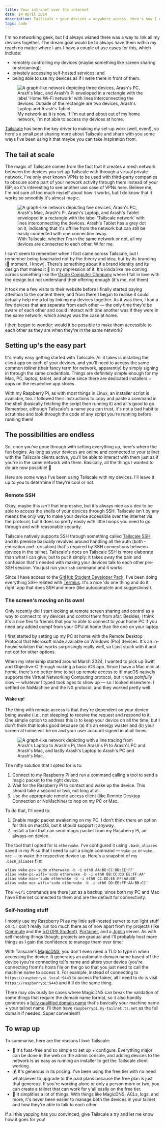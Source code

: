 ```yaml
---
title: Your intranet over the internet
date: 14 April 2024
description: Tailscale + your devices = anywhere access. Here's how I used Tailscale to access my devices from anywhere.
tags: code
---
```


I'm no networking geek, but I'd always wished there was a way to link all my devices together. The dream goal would be to always have them within my reach no matter where I am. I have a couple of use cases for this, which include:
- remotely controlling my devices (maybe something like screen sharing or streaming);
- privately accessing self-hosted services; and
- being able to use my devices as if I were there in front of them.

<figure>
  <img
    src="images/your-intranet-over-the-internet/001.jpg"
    alt="A graph-like network depicting three devices, Arash's PC, Arash's Mac, and Arash's Pi enveloped in a rectangle with the label 'Home Wi-Fi network' with lines interconnecting the devices. Outside of the rectangle are two devices, Arash's Laptop and Arash's Tablet."
  />
  <figcaption>
    My network as it is now. If I'm out and about out of my home network, I'm not able to access my devices at home.
  </figcaption>
</figure>

[Tailscale](https://tailscale.com) has been the key driver to making my set-up work (well, even!), so here's a small post sharing more about Tailscale and share with you some ways I've been using it that maybe you can take inspiration from.

## The tail at scale

The magic of Tailscale comes from the fact that it creates a mesh network between the devices you set up Tailscale with through a virtual private network. I've only ever known VPNs to be used with third-party companies to obscure some part of your network activity through them instead of your ISP, so it's interesting to see another use case of VPNs here. Believe me, I'm not sure all too much myself about how it works, but I do know that it works so smoothly it's almost magic.

<figure>
  <img
    src="images/your-intranet-over-the-internet/002.jpg"
    alt="A graph-like network depicting five devices, Arash's PC, Arash's Mac, Arash's Pi, Arash's Laptop, and Arash's Tablet enveloped in a rectangle with the label 'Tailscale network' with lines interconnecting the devices. Arash's Tablet has a grey dot on it, indicating that it's offline from the network but can still be easily connected with one connection away."
  />
  <figcaption>
    With Tailscale, whether I'm in the same network or not, all my devices are connected to each other. W for me.
  </figcaption>
</figure>

I can't seem to remember when I first came across Tailscale, but I remember being fascinated not by the theory and idea, but by its branding (🤡 moment, I know). There's something about it's brand identity and its design that makes it 💯 in my impression of it. It's kinda like me coming across something like the [Oxide Computer Company](https://oxide.computer) where I fall in love with the design but not understand their offering enough (it's me, not them).

It took me a few visits to their website before I finally started paying attention to the content there, and from there I began to realise it could actually help me a lot by linking my devices together. As it was then, I had a few devices that are separate from each other — the only time they'd be aware of each other and could interact with one another was if they were in the same network, which always was the case at home.

I then began to wonder: would it be possible to make them accessible to each other as they are when they're in the same network?

## Setting up's the easy part

It's really easy getting started with Tailscale. All it takes is installing the client app on each of your devices, and you'll need to access the same common _tailnet_ (their fancy term for network, apparently) by simply signing in through the same credentials. Things are definitely simple enough for my Mac, PC, laptop, tablet, and phone since there are dedicated installers + apps on the respective app stores.

With my Raspberry Pi, as with most things in Linux, an installer script is available, too. I followed their instructions to copy and paste a command in the shell (basically fetching the script then running it) and all's good to go. Remember, although Tailscale's a name you can trust, it's not a bad habit to scrutinise and look through the code of any script you're running before running them!

## The possibilities are endless

So, once you've gone through with setting everything up, here's where the fun begins. As long as your devices are online and connected to your tailnet with the Tailscale clients active, you'll be able to interact with them just as if you're in the same network with them. Basically, all the things I wanted to do are now possible! 🥳

Here are some ways I've been using Tailscale with my devices. I'll leave it up to you to determine if they're cool or not.

### Remote SSH

Okay, maybe this _isn't_ that impressive, but it's always nice as a dev to be able to access the shells of your devices through SSH. Tailscale isn't by any means the only way to make your device accessible over the internet via the protocol, but it does so pretty easily with little hoops you need to go through and with reasonable security.

Tailscale natively supports SSH through something called [Tailscale SSH](https://tailscale.com/kb/1193/tailscale-ssh), and its premise basically revolves around handling all the auth (both -entication and -orisation) that's required by SSH connections between devices in the tailnet. Tailscale's docs on Tailscale SSH is more elaborate than what I can give, but to put it simply: it takes away the pain and confusion that's needed with making your devices talk to each other pre-SSH session. You just run your `ssh` command and it works.

Since I have access to the [GitHub Student Developer Pack](https://education.github.com/pack), I've been doing everything SSH-related with [Termius](https://termius.com). It's a nice 'do one thing and do it right' app that does SSH and more (like autocomplete and suggestions!).

### The screen's moving on its own!

Only recently did I start looking at remote screen sharing and control as a way to connect to my devices and control them from afar. Besides, I think it's a nice flex to friends that you're able to connect to your home PC if you need any added oompf from your GPU at home than the one on your laptop.

I first started by setting up my PC at home with the Remote Desktop Protocol that Microsoft made available on Windows (Pro) devices. It's an in-house solution that works surprisingly really well, so I just stuck with it and not opt for other options.

When my internship started around March 2024, I wanted to pick up Swift and Objective-C through making a basic iOS app. Since I have a Mac mini at home, there's no better time to set up remote access to it! macOS natively supports the Virtual Networking Computing protocol, but it was _painfully_ slow — whatever I typed took ages to show up — so I looked elsewhere. I settled on NoMachine and the NX protocol, and they worked pretty well.

#### Wake up!

The thing with remote access is that they're dependent on your device being awake (i.e., not sleeping) to receive the request and respond to it. One simple option to address this is to keep your device on all the time, but I don't think that looks good because (a) it's an energy waster and (b) your screen at home will be on and your user account signed in at all times.

<figure>
  <img
    src="images/your-intranet-over-the-internet/003.jpg"
    alt="A graph-like network depicting with a line tracing from Arash's Laptop to Arash's Pi, then Arash's Pi to Arash's PC and Arash's Mac, and lastly Arash's Laptop to Arash's PC and Arash's Mac."
  />
</figure>

The nifty solution that I opted for is to:
1. Connect to my Raspberry Pi and run a command calling a tool to send a magic packet to the right device.
2. Wait for the Raspberry Pi to contact and wake up the device. This should take a second or two, not long at all.
3. Use the appropriate remote access client (like Remote Desktop Connection or NoMachine) to hop on my PC or Mac.

To do that, I'll need to:
1. Enable magic packet awakening on my PC. I don't think there an option for this on macOS, but it should support it anyway.
2. Install a tool that can send magic packet from my Raspberry Pi, an always-on device.

The tool that I opted for is `etherwake`. I've configured it using `.bash_aliases` saved in my Pi so that I need to call a single command — `wake-pc` or `wake-mac` — to wake the respective device up. Here's a snapshot of my `.bash_aliases` file:

```
alias wake-pc='sudo etherwake -b -i eth0 AA:BB:CC:DD:EE:FF'
alias wake-pc-wifi='sudo etherwake -b -i eth0 BB:CC:DD:EE:FF:AA'
alias wake-mac='sudo etherwake -b -i eth0 CC:DD:EE:FF:AA:BB'
alias wake-mac-wifi='sudo etherwake -b -i eth0 DD:EE:FF:AA:BB:CC'
```

The `-wifi` commands are there just as a backup, since both my PC and Mac have Ethernet connected to them and are the default for connectivity.

### Self-hosting stuff

I mostly use my Raspberry Pi as my little self-hosted server to run light stuff on it. I don't really run too much there as of now apart from my projects (like [Commute](https://github.com/arashnrim/commute) and the [5.0 GPA Student](https://github.com/arashnrim/5.0-gpa-student)), [Portainer](https://portainer.io), and a [Joplin](https://joplinapp.org) server. As with self-hosting things though, projects are gradual and I'll probably host more things as I gain the confidence to manage them over time!

With Tailscale's [MagicDNS](https://tailscale.com/kb/1081/magicdns), you don't even need a TLD to type in when accessing the device. It generates an automatic domain name based off the device (you're connecting to)'s name and alters your device (you're connecting from)'s hosts file on the go so that you just need to call the machine name to access it. For example, instead of connecting to `https://raspberrypi.local:9443` to access Portainer, all I need to do is visit `https://raspberrypi:9443` and it'll do the same thing.

There may obviously be cases where MagicDNS can break the validation of some things that require the domain name format, so it also handily generates a [fully qualified domain name](https://tailscale.com/kb/1081/magicdns#fully-qualified-domain-names-vs-machine-names) that's basically your machine name + your tailnet name. I'll then have `raspberrypi.my-tailnet.ts.net` as the full domain if needed. Super convenient!

## To wrap up

To summarise, here are the reasons I love Tailscale:
- 🤩 It's fuss-free and so simple to set up + configure. Everything major can be done in the web on the admin console, and adding devices to the network is as easy as running an installer to get the Tailscale client working.
- 💰 It's generous in its pricing. I've been using the free tier with no need whatsoever to upgrade to the paid plans because the free plan is just that generous. If you're working alone or only a person more or two, you can create a tailnet that can work for y'all easily on the free tier.
- 🧠 It simplifies a lot of things. With things like MagicDNS, ACLs, logs, and more, it's never been easier to manage both the devices in your tailnet and how they're able to talk to each other.

If all this yapping has you convinced, give Tailscale a try and let me know how it goes for you!
